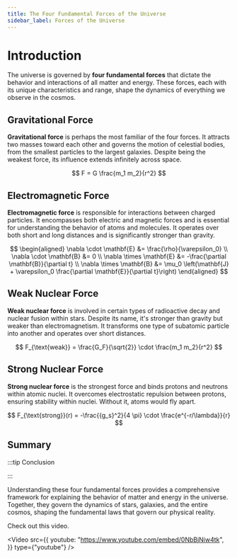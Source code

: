 ```yaml
---
title: The Four Fundamental Forces of the Universe
sidebar_label: Forces of the Universe
---
```



# Introduction

The universe is governed by **four fundamental forces** that dictate the behavior and interactions of all matter and energy. These forces, each with its unique characteristics and range, shape the dynamics of everything we observe in the cosmos.

## Gravitational Force

**Gravitational force** is perhaps the most familiar of the four forces. It attracts two masses toward each other and governs the motion of celestial bodies, from the smallest particles to the largest galaxies. Despite being the weakest force, its influence extends infinitely across space.

$$
F = G \frac{m_1 m_2}{r^2}
$$

## Electromagnetic Force

**Electromagnetic force** is responsible for interactions between charged particles. It encompasses both electric and magnetic forces and is essential for understanding the behavior of atoms and molecules. It operates over both short and long distances and is significantly stronger than gravity.

$$
\begin{aligned}
\nabla \cdot \mathbf{E} &= \frac{\rho}{\varepsilon_0} \\
\nabla \cdot \mathbf{B} &= 0 \\
\nabla \times \mathbf{E} &= -\frac{\partial \mathbf{B}}{\partial t} \\
\nabla \times \mathbf{B} &= \mu_0 \left(\mathbf{J} + \varepsilon_0 \frac{\partial \mathbf{E}}{\partial t}\right)
\end{aligned}
$$

## Weak Nuclear Force

**Weak nuclear force** is involved in certain types of radioactive decay and nuclear fusion within stars. Despite its name, it's stronger than gravity but weaker than electromagnetism. It transforms one type of subatomic particle into another and operates over short distances.

$$
F_{\text{weak}} = \frac{G_F}{\sqrt{2}} \cdot \frac{m_1 m_2}{r^2}
$$

## Strong Nuclear Force

**Strong nuclear force** is the strongest force and binds protons and neutrons within atomic nuclei. It overcomes electrostatic repulsion between protons, ensuring stability within nuclei. Without it, atoms would fly apart.

$$
F_{\text{strong}}(r) = -\frac{{g_s}^2}{4 \pi} \cdot \frac{e^{-r/\lambda}}{r}
$$

## Summary

:::tip Conclusion


:::

Understanding these four fundamental forces provides a comprehensive framework for explaining the behavior of matter and energy in the universe. Together, they govern the dynamics of stars, galaxies, and the entire cosmos, shaping the fundamental laws that govern our physical reality.

Check out this video.

<div className="video-container">

<Video
  src={{
    youtube: "https://www.youtube.com/embed/0NbBjNiw4tk",
  }}
  type={"youtube"}
/>

</div>